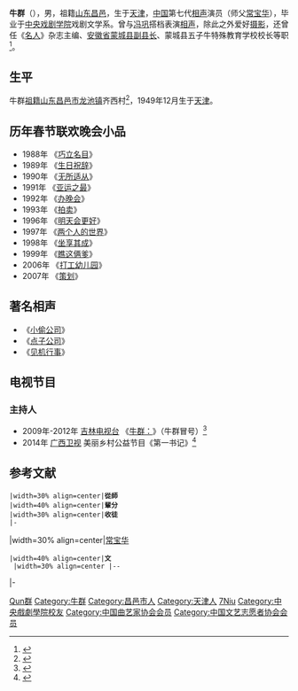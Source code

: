 {{Multiple issues|
{{Missing information|1=履历、争议|time=2020-10-12T09:08:00+00:00}}
{{BLPsources|time=2020-10-12T09:08:00+00:00}}
}}
{{艺人
|姓名 = 牛群
|类型 = 曲艺家
|图片 = 
|图片尺寸 = 
|图片简介 = 
|本名 = 
|外文名 = 
|外文 = 
|罗马拼音 = 
|英文名 = 
|昵称 = 
|其他艺名 = 
|国籍 = {{PRC}}
|民族 = [[汉族|汉族]]
|籍贯 = [[山東|山東]][[潍坊|潍坊]][[昌邑县|昌邑县]]
|出生日期 = {{birth date and age|1949|11|30}}
|出生地点 = {{PRC}}[[天津市|天津市]]
|逝世日期 = 
|逝世地点 = 
|职业 = [[相声|相声演员]]
|语言 = [[汉语|汉语]]
|教育程度 = [[中央戏剧学院|中央戏剧学院]]戏剧文学系
|母校 = 
|宗教信仰 = 
|配偶 = {{marriage |[[刘肃|刘肃]]|1982|2007|end=d}}<ref>{{cite web |title=刘肃朋友回应传闻：牛群离婚了？胡扯！ |url=https://yule.sohu.com/20071101/n252990962.shtml |website=搜狐娱乐 |accessdate=2021-01-30 |date=2007年11月1日 |archive-date=2007-11-03 |archive-url=https://web.archive.org/web/20071103070727/http://yule.sohu.com/20071101/n252990962.shtml |dead-url=no }}</ref><ref>{{cite web |title=牛群被曝07年已离婚情史揭秘 牛群26岁儿子近照曝光 |url=http://focus.cnhubei.com/xw/yl/201212/t2386226_3.shtml |website=荆楚网 |publisher=湖北日报 |accessdate=2020-12-15 |archive-date=2021-01-17 |archive-url=https://web.archive.org/web/20210117125157/http://focus.cnhubei.com/xw/yl/201212/t2386226_3.shtml |dead-url=no }}</ref>
|儿女 = 儿子：牛童<ref>{{cite news |author1=沈阳日报 |title=63岁牛群26岁儿子曝光 现任外语老师(图) |url=https://ent.sina.com.cn/s/m/2012-12-07/18213806724.shtml |accessdate=2021-01-30 |publisher=新浪 |date=2012年12月7日 |archive-date=2021-03-09 |archive-url=https://web.archive.org/web/20210309223017/https://ent.sina.com.cn/s/m/2012-12-07/18213806724.shtml |dead-url=no }}</ref>
|父母 = 
|亲属 = 
|音乐类型 = 
|演奏乐器 = 
|出道地点 = 
|出道日期 = 
|出道作 = 
|代表作 = 《[[小偷公司|小偷公司]]》
|著名角色 = 
|活跃年代 = 1982年至今
|唱片公司 = 
|经纪公司 = 
|签名 = 
|签名大小 = 
|签名替代 = 
|网站 = 
|相关团体 = 
|module = {{Crosstalk actor master-apprentice relation module
  |师承 = [[常宝华|常宝华]]
  |世代 = 七
  |辈分 = 文
  |徒弟 = 
  }}
|IMDb = 
|现任成员 = 
|过往成员 = 
|著名乐器 = 
|奖项 = 中国曲艺优秀节目一等奖（1992年）
}}
'''牛群'''（{{bd|1949年|12月||catIdx=Niu,牛}}），男，祖籍[[山东|山东]][[昌邑|昌邑]]，生于[[天津|天津]]，[[中国|中国]]第七代[[相声|相声]]演员（师父[[常宝华|常宝华]]），毕业于[[中央戏剧学院|中央戏剧学院]]戏剧文学系。曾与[[冯巩|冯巩]]搭档表演[[相声|相声]]，除此之外爱好[[摄影|摄影]]，还曾任《[[名人|名人]]》杂志主编、[[安徽省|安徽省]][[蒙城县|蒙城县]][[县长|副县长]]、蒙城县五子牛特殊教育学校校长等职<ref>{{cite web |author1=财富时报 |title=牛群头衔一览表（按时间顺序） |url=https://business.sohu.com/75/95/article207909575.shtml |website=搜狐 |accessdate=2021-01-30 |date=2003年3月31日 |archive-date=2021-03-09 |archive-url=https://web.archive.org/web/20210309223042/https://business.sohu.com/75/95/article207909575.shtml |dead-url=no }}</ref>。

== 生平 ==
牛群[[祖籍|祖籍]][[山东|山东]][[昌邑市|昌邑市]][[龙池镇_(昌邑市)|龙池镇]]齐西村<ref>{{Cite web |url=http://space.tv.cctv.com/article/ARTI1230515490487206 |title=明星档案 牛群 CCTV.com |access-date=2009-07-25 |archive-date=2012-05-21 |archive-url=https://web.archive.org/web/20120521171704/http://space.tv.cctv.com/article/ARTI1230515490487206 |dead-url=no }}</ref>，1949年12月生于[[天津|天津]]。

== 历年春节联欢晚会小品 ==
*1988年 《[[巧立名目|巧立名目]]》
*1989年 《[[生日祝辞|生日祝辞]]》
*1990年 《[[无所适从|无所适从]]》
*1991年 《[[亚运之最|亚运之最]]》
*1992年 《[[办晚会_(小品)|办晚会]]》
*1993年 《[[拍卖_(小品)|拍卖]]》
*1996年 《[[明天会更好|明天会更好]]》
*1997年 《[[两个人的世界|两个人的世界]]》
*1998年 《[[坐享其成|坐享其成]]》
*1999年 《[[瞧这俩爹|瞧这俩爹]]》
*2006年 《[[打工幼儿园|打工幼儿园]]》
*2007年 《[[策划_(小品)|策划]]》

== 著名相声 ==
*《[[小偷公司|小偷公司]]》
*《[[点子公司|点子公司]]》
*《[[见机行事|见机行事]]》

==电视节目==
===主持人===
* 2009年-2012年 [[吉林电视台|吉林电视台]] 《[[牛群：|牛群：]]》（牛群冒号）<ref>{{cite journal |author1=王欣 东北师范大学， 广播电视艺术， 2012， 硕士 |title=故事类电视节目《牛群冒号》的叙事分析 |url=http://gb.oversea.cnki.net/KCMS/detail/detailall.aspx?filename=1013143293.nh&dbcode=CMFD&dbname=CMFD2013 |accessdate=2020-12-15 |journal= |archive-date=2021-03-09 |archive-url=https://web.archive.org/web/20210309223029/http://gb.oversea.cnki.net/KCMS/detail/detailall.aspx?filename=1013143293.nh&dbcode=CMFD&dbname=CMFD2013 |dead-url=no }}</ref>
* 2014年 [[广西卫视|广西卫视]] 美丽乡村公益节目《第一书记》<ref>{{Cite web |url=http://gx.people.com.cn/n/2014/0219/c179430-20604442.html |title=高清：广西卫视《第一书记》倡导公益慈善 牛群跨界主持 |access-date=2020-12-04 |archive-date=2014-08-11 |archive-url=https://web.archive.org/web/20140811103617/http://gx.people.com.cn/n/2014/0219/c179430-20604442.html |dead-url=no }}</ref>
== 参考文献 ==
{{Reflist}}

{{start box}}
 |width=30% align=center|'''從師'''
 |width=40% align=center|'''輩分'''
 |width=30% align=center|'''收徒'''
 |-
|width=30% align=center|[[常宝华|常宝华]]
 |width=40% align=center|'''文'''<br />
 |width=30% align=center |--
|-
{{end box}}

{{中国曲艺家协会第六届理事会}}
{{中国曲艺家协会第七届理事会}}
{{中国文艺志愿者协会第一届理事会}}

{{Authority control}}
{{DEFAULTSORT:Niu牛}}
[[Category:牛姓|Qun群]]
[[Category:牛群|Category:牛群]]
[[Category:昌邑市人|Category:昌邑市人]]
[[Category:天津人|Category:天津人]]
[[Category:相声演员|7Niu]]
[[Category:中央戲劇學院校友|Category:中央戲劇學院校友]]
[[Category:中国曲艺家协会会员|Category:中国曲艺家协会会员]]
[[Category:中国文艺志愿者协会会员|Category:中国文艺志愿者协会会员]]